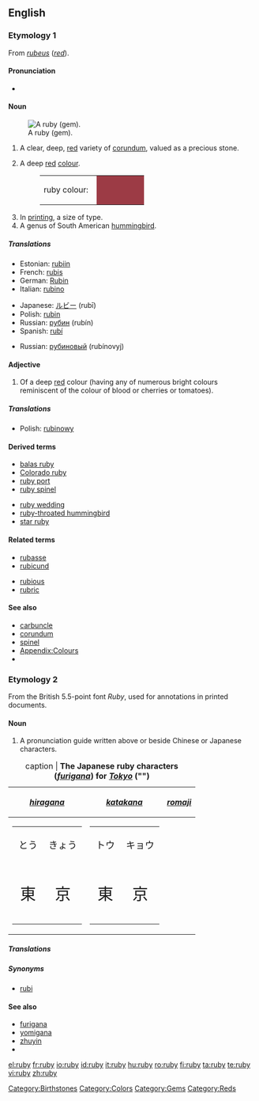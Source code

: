 {{see|Ruby}}
==English==

===Etymology 1===
From {{L.}} ''[[rubeus]]'' (''[[red]]'').

====Pronunciation====
*{{rhymes|uːbi}}

====Noun====
{{en-noun|rub|ies}}
[[Image:Ruby cristal.jpg|thumb|A ruby (gem).]]
# A clear, deep, [[red]] variety of [[corundum]], valued as a precious stone.
# {{colour}} A deep [[red]] [[colour]].
#:<table><tr><td>ruby colour: &nbsp;</td><td bgcolor="#9C3B45" width="80">&nbsp; </td></tr></table>
# In [[printing]], a size of type.
# A genus of South American [[hummingbird]].

=====Translations=====
{{trans-top|type of gem}}
*Estonian: [[rubiin]]
*French: [[rubis]] {{m}} 
*German: [[Rubin]] {{m}} 
*Italian: [[rubino]] {{m}} 
{{trans-mid}}
*Japanese: [[ルビー]] (rubī)
*Polish: [[rubin]] {{m}}
*Russian: [[рубин]] (rubín) {{m}}
*Spanish: [[rubí]] {{m}}
{{trans-bottom}}

{{trans-top|colour}}
{{trans-mid}}
*Russian: [[рубиновый]] (rubínovyj)
{{trans-bottom}}

{{trans-top|size of typeface}}
{{trans-mid}}
{{trans-bottom}}

{{trans-top|hummingbird}}
{{trans-mid}}
{{trans-bottom}}

====Adjective====
{{en-adj}}

# {{colour}} Of a deep [[red]] colour (having any of numerous bright colours reminiscent of the colour of blood or cherries or tomatoes).

=====Translations=====
{{trans-top|colour}}
{{trans-mid}}
*Polish: [[rubinowy]]
{{trans-bottom}}

====Derived terms====
{{top2}}
*[[balas ruby]]
*[[Colorado ruby]]
*[[ruby port]]
*[[ruby spinel]]
{{mid2}}
*[[ruby wedding]]
*[[ruby-throated hummingbird]]
*[[star ruby]]
{{bottom}}

====Related terms====
{{top2}}
*[[rubasse]]
*[[rubicund]]
{{mid2}}
*[[rubious]]
*[[rubric]]
{{bottom}}

====See also====
*[[carbuncle]]
*[[corundum]]
*[[spinel]]
*[[Wiktionary_Appendix:Colours|Appendix:Colours]]
*{{pedialite|Ruby}}

===Etymology 2===
From the British 5.5-point font ''Ruby'', used for annotations in printed documents.

====Noun====
{{en-noun|rub|ies}}
# A pronunciation guide written above or beside Chinese or Japanese characters.

{| border="1" cellpadding="5" align="center" 
|+caption | '''The Japanese ruby characters (''[[furigana]]'') for ''[[Tokyo]]'' ("{{lang|ja|東京}}")'''
|-
! ''[[hiragana]]''
! ''[[katakana]]''
! ''[[romaji]]''
|-
|
{| border="0" cellpadding="2" cellspacing="0"
|-
| style="text-align: center; font-size: 120%" lang="ja" | とう
| style="text-align: center; font-size: 120%" lang="ja" | きょう
|-
| style="text-align: center; font-size: 200%" lang="ja" | 東
| style="text-align: center; font-size: 200%" lang="ja" | 京
|}
|
{| border="0" cellpadding="2" cellspacing="0"
|-
| style="text-align: center; font-size: 120%" lang="ja" | トウ
| style="text-align: center; font-size: 120%" lang="ja" | キョウ
|-
| style="text-align: center; font-size: 200%" lang="ja" | 東
| style="text-align: center; font-size: 200%" lang="ja" | 京
|}
|
{| border="0" cellpadding="2" cellspacing="0"
|-
|-
| style="text-align: center; font-size: 120%" | tō
| style="text-align: center; font-size: 120%" | kyō
|-
| style="text-align: center; font-size: 200%" lang="ja" | 東
| style="text-align: center; font-size: 200%" lang="ja" | 京
|}
|}

=====Translations=====
{{trans-top|pronunciation guide}}
{{trans-mid}}
{{trans-bottom}}

=====Synonyms=====
*[[rubi]]

====See also====
*[[furigana]]
*[[yomigana]]
*[[zhuyin]]
*{{pedialite|Ruby characters}}

[[Category:Birthstones]]
[[Category:Colors]]
[[Category:Gems]]
[[Category:Reds]]

[[el:ruby]]
[[fr:ruby]]
[[io:ruby]]
[[id:ruby]]
[[it:ruby]]
[[hu:ruby]]
[[ro:ruby]]
[[fi:ruby]]
[[ta:ruby]]
[[te:ruby]]
[[vi:ruby]]
[[zh:ruby]]
